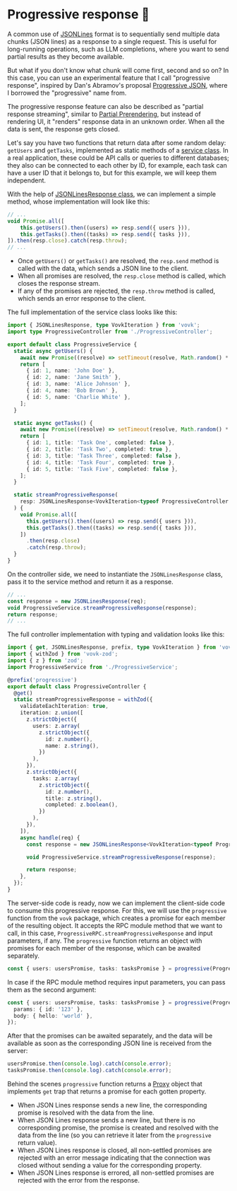 
# Progressive response 🧪

<div className="example">
  <ProgressiveExample />
</div>

A common use of [JSONLines](./jsonlines) format is to sequentially send multiple data chunks (JSON lines) as a response to a single request. This is useful for long-running operations, such as LLM completions, where you want to send partial results as they become available.

But what if you don't know what chunk will come first, second and so on? In this case, you can use an experimental feature that I call "progressive response", inspired by Dan's Abramov's proposal [Progressive JSON](https://overreacted.io/progressive-json/), where I borrowed the "progressive" name from.

The progressive response feature can also be described as "partial response streaming", similar to [Partial Prerendering](https://nextjs.org/docs/app/getting-started/partial-prerendering), but instead of rendering UI, it "renders" response data in an unknown order. When all the data is sent, the response gets closed.

Let's say you have two functions that return data after some random delay: `getUsers` and `getTasks`, implemented as static methods of a [service class](./service). In a real application, these could be API calls or queries to different databases; they also can be connected to each other by ID, for example, each task can have a user ID that it belongs to, but for this example, we will keep them independent.

With the help of [JSONLinesResponse class](./jsonlines#jsonlinesresponse), we can implement a simple method, whose implementation will look like this:

```ts
// ...
void Promise.all([
    this.getUsers().then((users) => resp.send({ users })),
    this.getTasks().then((tasks) => resp.send({ tasks })),
]).then(resp.close).catch(resp.throw);
// ...
```

- Once `getUsers()` or `getTasks()` are resolved, the `resp.send` method is called with the data, which sends a JSON line to the client.
- When all promises are resolved, the `resp.close` method is called, which closes the response stream.
- If any of the promises are rejected, the `resp.throw` method is called, which sends an error response to the client.

The full implementation of the service class looks like this:

```ts
import { JSONLinesResponse, type VovkIteration } from 'vovk';
import type ProgressiveController from './ProgressiveController';

export default class ProgressiveService {
  static async getUsers() {
    await new Promise((resolve) => setTimeout(resolve, Math.random() * 10_000));
    return [
      { id: 1, name: 'John Doe' },
      { id: 2, name: 'Jane Smith' },
      { id: 3, name: 'Alice Johnson' },
      { id: 4, name: 'Bob Brown' },
      { id: 5, name: 'Charlie White' },
    ];
  }

  static async getTasks() {
    await new Promise((resolve) => setTimeout(resolve, Math.random() * 10_000));
    return [
      { id: 1, title: 'Task One', completed: false },
      { id: 2, title: 'Task Two', completed: true },
      { id: 3, title: 'Task Three', completed: false },
      { id: 4, title: 'Task Four', completed: true },
      { id: 5, title: 'Task Five', completed: false },
    ];
  }

  static streamProgressiveResponse(
    resp: JSONLinesResponse<VovkIteration<typeof ProgressiveController.streamProgressiveResponse>>
  ) {
    void Promise.all([
      this.getUsers().then((users) => resp.send({ users })),
      this.getTasks().then((tasks) => resp.send({ tasks })),
    ])
      .then(resp.close)
      .catch(resp.throw);
  }
}
```

On the controller side, we need to instantiate the `JSONLinesResponse` class, pass it to the service method and return it as a response. 

```ts
// ...
const response = new JSONLinesResponse(req);
void ProgressiveService.streamProgressiveResponse(response);
return response;
// ...
```

The full controller implementation with typing and validation looks like this:


```ts
import { get, JSONLinesResponse, prefix, type VovkIteration } from 'vovk';
import { withZod } from 'vovk-zod';
import { z } from 'zod';
import ProgressiveService from './ProgressiveService';

@prefix('progressive')
export default class ProgressiveController {
  @get()
  static streamProgressiveResponse = withZod({
    validateEachIteration: true,
    iteration: z.union([
      z.strictObject({
        users: z.array(
          z.strictObject({
            id: z.number(),
            name: z.string(),
          })
        ),
      }),
      z.strictObject({
        tasks: z.array(
          z.strictObject({
            id: z.number(),
            title: z.string(),
            completed: z.boolean(),
          })
        ),
      }),
    ]),
    async handle(req) {
      const response = new JSONLinesResponse<VovkIteration<typeof ProgressiveController.streamProgressiveResponse>>(req);

      void ProgressiveService.streamProgressiveResponse(response);

      return response;
    },
  });
}
```

The server-side code is ready, now we can implement the client-side code to consume this progressive response. For this, we will use the `progressive` function from the `vovk` package, which creates a promise for each member of the resulting object. It accepts the RPC module method that we want to call, in this case, `ProgressiveRPC.streamProgressiveResponse` and input parameters, if any. The `progressive` function returns an object with promises for each member of the response, which can be awaited separately.


```ts
const { users: usersPromise, tasks: tasksPromise } = progressive(ProgressiveRPC.streamProgressiveResponse);
```

In case if the RPC module method requires input parameters, you can pass them as the second argument:

```ts
const { users: usersPromise, tasks: tasksPromise } = progressive(ProgressiveRPC.streamProgressiveResponse, {
  params: { id: '123' },
  body: { hello: 'world' },
});
```

After that the promises can be awaited separately, and the data will be available as soon as the corresponding JSON line is received from the server:

```ts
usersPromise.then(console.log).catch(console.error);
tasksPromise.then(console.log).catch(console.error);
```

Behind the scenes `progressive` function returns a [Proxy](https://developer.mozilla.org/en-US/docs/Web/JavaScript/Reference/Global_Objects/Proxy) object that implements `get` trap that returns a promise for each gotten property. 

- When JSON Lines response sends a new line, the corresponding promise is resolved with the data from the line.
- When JSON Lines response sends a new line, but there is no corresponding promise, the promise is created and resolved with the data from the line (so you can retrieve it later from the `progressive` return value).
- When JSON Lines response is closed, all non-settled promises are rejected with an error message indicating that the connection was closed without sending a value for the corresponding property.
- When JSON Lines response is errored, all non-settled promises are rejected with the error from the response.

